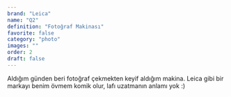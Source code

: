 ```yaml
---
brand: "Leica"
name: "Q2"
definition: "Fotoğraf Makinası"
favorite: false
category: "photo"
images: ""
order: 2
draft: false
---
```


Aldığım günden beri fotoğraf çekmekten keyif aldığım makina. Leica gibi bir markayı benim övmem komik olur, lafı uzatmanın anlamı yok :)
